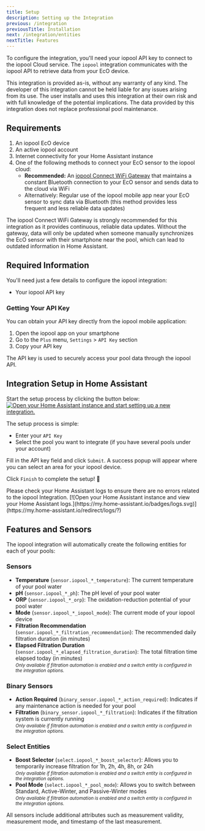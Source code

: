 ```yaml
---
title: Setup
description: Setting up the Integration
previous: /integration
previousTitle: Installation
next: /integration/entities
nextTitle: Features
---
```


To configure the integration, you'll need your iopool API key to connect to the iopool Cloud service.
The `iopool` integration communicates with the iopool API to retrieve data from your EcO device.

<Warning>
This integration is provided as-is, without any warranty of any kind. The developer of this integration cannot be held liable for any issues arising from its use.
The user installs and uses this integration at their own risk and with full knowledge of the potential implications. The data provided by this integration does not replace professional pool maintenance.
</Warning>

## Requirements

1. An iopool EcO device
2. An active iopool account
3. Internet connectivity for your Home Assistant instance
4. One of the following methods to connect your EcO sensor to the iopool cloud:
   - **Recommended:** An [iopool Connect WiFi Gateway](https://iopool.com/en-fr/collections/accessories/products/connect-bluetooth-wi-fi-gateway) that maintains a constant Bluetooth connection to your EcO sensor and sends data to the cloud via WiFi
   - Alternatively: Regular use of the iopool mobile app near your EcO sensor to sync data via Bluetooth (this method provides less frequent and less reliable data updates)

<Info>
The iopool Connect WiFi Gateway is strongly recommended for this integration as it provides continuous, reliable data updates. Without the gateway, data will only be updated when someone manually synchronizes the EcO sensor with their smartphone near the pool, which can lead to outdated information in Home Assistant.
</Info>

## Required Information

You'll need just a few details to configure the iopool integration:
- Your iopool API key

### Getting Your API Key

You can obtain your API key directly from the iopool mobile application:

1. Open the iopool app on your smartphone
2. Go to the `Plus` menu, `Settings` > `API Key` section
3. Copy your API key

<Info>
The API key is used to securely access your pool data through the iopool API.
</Info>

## Integration Setup in Home Assistant

Start the setup process by clicking the button below:
[![Open your Home Assistant instance and start setting up a new integration.](https://my.home-assistant.io/badges/config_flow_start.svg)](https://my.home-assistant.io/redirect/config_flow_start/?domain=iopool)

The setup process is simple:
- Enter your `API Key`
- Select the pool you want to integrate (if you have several pools under your account)

Fill in the API key field and click `Submit`.
A success popup will appear where you can select an area for your iopool device.

Click `Finish` to complete the setup! 🎉

<Success>
Please check your Home Assistant logs to ensure there are no errors related to the iopool Integration.
[![Open your Home Assistant instance and view your Home Assistant logs.](https://my.home-assistant.io/badges/logs.svg)](https://my.home-assistant.io/redirect/logs/?)
</Success>

## Features and Sensors

The iopool integration will automatically create the following entities for each of your pools:

### Sensors

- **Temperature** (`sensor.iopool_*_temperature`): The current temperature of your pool water
- **pH** (`sensor.iopool_*_ph`): The pH level of your pool water
- **ORP** (`sensor.iopool_*_orp`): The oxidation-reduction potential of your pool water
- **Mode** (`sensor.iopool_*_iopool_mode`): The current mode of your iopool device
- **Filtration Recommendation** (`sensor.iopool_*_filtration_recommendation`): The recommended daily filtration duration (in minutes)
- **Elapsed Filtration Duration** (`sensor.iopool_*_elapsed_filtration_duration`): The total filtration time elapsed today (in minutes)  
  <small>_Only available if filtration automation is enabled and a switch entity is configured in the integration options._</small>

### Binary Sensors

- **Action Required** (`binary_sensor.iopool_*_action_required`): Indicates if any maintenance action is needed for your pool
- **Filtration** (`binary_sensor.iopool_*_filtration`): Indicates if the filtration system is currently running  
  <small>_Only available if filtration automation is enabled and a switch entity is configured in the integration options._</small>

### Select Entities

- **Boost Selector** (`select.iopool_*_boost_selector`): Allows you to temporarily increase filtration for 1h, 2h, 4h, 8h, or 24h  
  <small>_Only available if filtration automation is enabled and a switch entity is configured in the integration options._</small>
- **Pool Mode** (`select.iopool_*_pool_mode`): Allows you to switch between Standard, Active-Winter, and Passive-Winter modes  
  <small>_Only available if filtration automation is enabled and a switch entity is configured in the integration options._</small>

All sensors include additional attributes such as measurement validity, measurement mode, and timestamp of the last measurement.